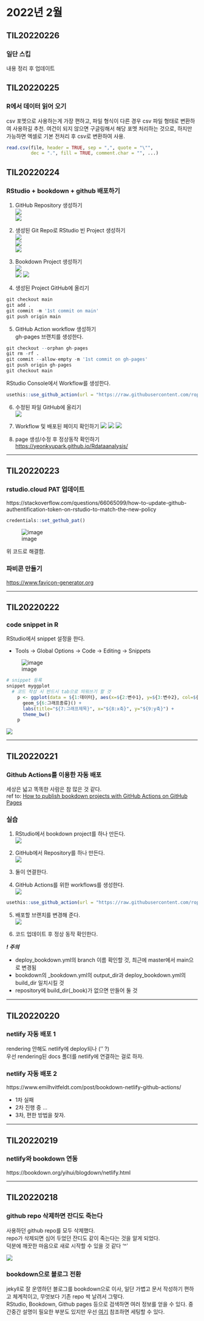 # 2022년 2월 

## TIL20220226

### 일단 스킵

내용 정리 후 업데이트

## TIL20220225

### R에서 데이터 읽어 오기

csv 포멧으로 사용하는게 가장 편하고, 파일 형식이 다른 경우 csv 파일 형태로 변환하여 사용하길 추천.
여건이 되지 않으면 구글링해서 해당 포멧 처리하는 것으로, 하지만 가능하면 엑셀로 기본 전처리 후 csv로 변환하여 사용.

```r
read.csv(file, header = TRUE, sep = ",", quote = "\"",
         dec = ".", fill = TRUE, comment.char = "", ...)
```

## TIL20220224

### RStudio + bookdown + github 배포하기

1. GitHub Repository 생성하기  
![](https://user-images.githubusercontent.com/72383349/155529400-0b7bb6ea-c5bb-4bb1-a495-707e4cec87d8.png)  
![](https://user-images.githubusercontent.com/72383349/155529668-ed28438b-6f60-4049-ba00-14ac64e6f3cb.png)  

2. 생성된 Git Repo로 RStudio 빈 Project 생성하기  
![](https://user-images.githubusercontent.com/72383349/155530017-c4434193-0fa4-43f6-beff-f2dda105c652.png)  
![](https://user-images.githubusercontent.com/72383349/155530102-4c6e014e-896b-45ef-8fcc-1fec200fc508.png)  
![](https://user-images.githubusercontent.com/72383349/155530335-3862cffe-c925-4b26-a9b5-2b3e96a78516.png)  

3. Bookdown Project 생성하기  
![](https://user-images.githubusercontent.com/72383349/155531484-c96d8348-be98-42a5-9238-8a6ebad8d661.png)  
![](https://user-images.githubusercontent.com/72383349/155531685-8e24b9ac-69f8-45d3-9891-fd769bedc641.png)
![](https://user-images.githubusercontent.com/72383349/155531792-c1ee35db-65f7-4424-befd-1e579d6df3f7.png)  

4. 생성된 Project GitHub에 올리기
```r
git checkout main
git add .
git commit -m '1st commit on main'
git push origin main
```

5. GitHub Action workflow 생성하기  
gh-pages 브랜치를 생성한다.  
```r
git checkout --orphan gh-pages
git rm -rf .
git commit --allow-empty -m '1st commit on gh-pages'
git push origin gh-pages
git checkout main
```

RStudio Console에서 Workflow를 생성한다.  
```r
usethis::use_github_action(url = "https://raw.githubusercontent.com/ropenscilabs/actions_sandbox/main/.github/workflows/deploy_bookdown.yml")
```

6. 수정된 파일 GitHub에 올리기  
![](https://user-images.githubusercontent.com/72383349/155535920-b59330f1-dfb3-4e10-bb81-f0d9b6de18d9.png)

7. Workflow 및 배포된 페이지 확인하기
![](https://user-images.githubusercontent.com/72383349/155536392-9a01a6f8-2f9a-41ea-8e78-edadbac748cd.png)
![](https://user-images.githubusercontent.com/72383349/155536602-0cd067a6-c228-42d8-bb5b-648d35f44eab.png)
![](https://user-images.githubusercontent.com/72383349/155537012-7c94fc40-8f13-4539-937a-3ea1ce4798c2.png)

8. page 생성/수정 후 정상동작 확인하기  
[https://yeonkyupark.github.io/Rdataanalysis/](https://yeonkyupark.github.io/Rdataanalysis/)  

----

## TIL20220223

### rstudio.cloud PAT 업데이트

https://stackoverflow.com/questions/66065099/how-to-update-github-authentification-token-on-rstudio-to-match-the-new-policy

```r
credentials::set_gethub_pat()
```

![image](https://user-images.githubusercontent.com/72383349/155330329-ed50990b-e823-4158-9d6b-b523aa1cb581.png)

위 코드로 해결함.

### 파비콘 만들기

[https://www.favicon-generator.org](https://www.favicon-generator.org)

----

## TIL20220222

### code snippet in R

RStudio에서 snippet 설정을 한다.

* Tools → Global Options → Code → Editing → Snippets

![image](https://user-images.githubusercontent.com/72383349/155138784-e1994a7c-86e0-4476-9472-e116c77841b3.png)


```r
# snippet 등록
snippet myggplot
  # 코드 작성 시 반드시 tab으로 띄워쓰기 할 것
	p <- ggplot(data = ${1:데이터}, aes(x=${2:변수1}, y=${3:변수2}, col=${4:범주1}, fill=${5:범주2})) +
	  geom_${6:그래프종류}() +
	  labs(title="${7:그래프제목}", x="${8:x축}", y="${9:y축}") +
	  theme_bw()
	p
```

![](https://user-images.githubusercontent.com/72383349/155125070-44a98fdd-ddd1-4752-b114-dea6331213ca.png)

----

## TIL20220221

### Github Actions를 이용한 자동 배포

세상은 넓고 똑똑한 사람은 참 많은 것 같다.  
ref to: [How to publish bookdown projects with GitHub Actions on GitHub Pages](https://medium.com/@delucmat/how-to-publish-bookdown-projects-with-github-actions-on-github-pages-6e6aecc7331e)  

### 실습

1. RStudio에서 bookdown project를 하나 만든다.  
![](https://user-images.githubusercontent.com/72383349/154965280-0f32d064-ede3-4fff-91fc-19841ff22141.png)  
  
2. GitHub에서 Repository를 하나 만든다.  
![](https://user-images.githubusercontent.com/72383349/154965633-4b3137d4-4daa-4535-a023-eccde1ad5eb8.png)  
  
3. 둘이 연결한다.  
  
4. GitHub Actions를 위한 workflows를 생성한다.  
![](https://user-images.githubusercontent.com/72383349/154966480-ea1f1a89-0d87-4828-babd-2a1110041070.png)  

```r
usethis::use_github_action(url = "https://raw.githubusercontent.com/ropenscilabs/actions_sandbox/main/.github/workflows/deploy_bookdown.yml")
```


5. 배포할 브랜치를 변경해 준다.  
![](https://user-images.githubusercontent.com/72383349/154968943-d7ddb6b6-46ae-46df-8fd1-386eaf8455dc.png)  
  
6. 코드 업데이트 후 정상 동작 확인한다.  
  
  
***! 주의***  

* deploy_bookdown.yml의 branch 이름 확인할 것, 최근에 master에서 main으로 변경됨
* bookdown의 \_bookdown.yml의 output_dir과 deploy_bookdown.yml의 build_dir 일치시킬 것
* repository에 build_dir(\_book)가 없으면 만들어 둘 것

---- 

## TIL20220220

### netlify 자동 배포 1

rendering 안해도 netlify에 deploy되나 ('' ?)  
우선 rendering된 docs 폴더를 netlify에 연결하는 걸로 하자.  

### netlify 자동 배포 2

https://www.emilhvitfeldt.com/post/bookdown-netlify-github-actions/  

* 1차 실패
* 2차 진행 중 ...
* 3차, 편한 방법을 찾자.

----

## TIL20220219

### netlify와 bookdown 연동

https://bookdown.org/yihui/blogdown/netlify.html

----

## TIL20220218 

### github repo 삭제하면 잔디도 죽는다

사용하던 github repo를 모두 삭제했다.  
repo가 삭제되면 심어 두었던 잔디도 같이 죽는다는 것을 알게 되었다.  
덕분에 깨끗한 마음으로 새로 시작할 수 있을 것 같다 '^'  

![](https://user-images.githubusercontent.com/72383349/154695072-8480a46d-4174-4a4a-829f-e97f361dbf29.png)

### bookdown으로 블로그 전환

jekyll로 잘 운영하던 블로그를 bookdown으로 이사, 일단 가볍고 문서 작성하기 편하고 체계적이고, 무엇보다 기존 repo 싹 날려서 그렇다.  
RStudio, Bookdown, Github pages 등으로 검색하면 여러 정보를 얻을 수 있다.  중간중간 설명이 필요한 부분도 있지만 우선 [여기](https://unfinishedgod.netlify.app/2020/08/04/bookdowngithub-page%EC%97%90-publish%ED%95%98%EA%B8%B0/) 참조하면 세팅할 수 있다.
